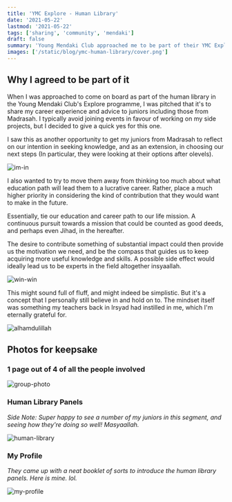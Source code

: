 ```yaml
---
title: 'YMC Explore - Human Library'
date: '2021-05-22'
lastmod: '2021-05-22'
tags: ['sharing', 'community', 'mendaki']
draft: false
summary: 'Young Mendaki Club approached me to be part of their YMC Explore programme as part of their Human Library. This was why I agreed right away.'
images: ['/static/blog/ymc-human-library/cover.png']
---
```


## Why I agreed to be part of it

When I was approached to come on board as part of the human library in the Young Mendaki Club's Explore programme, I was pitched that it's to share my career experience and advice to juniors including those from Madrasah. I typically avoid joining events in favour of working on my side projects, but I decided to give a quick yes for this one.

I saw this as another opportunity to get my juniors from Madrasah to reflect on our intention in seeking knowledge, and as an extension, in choosing our next steps (In particular, they were looking at their options after olevels).

![im-in](https://media.giphy.com/media/mGDvFv4tWxzZcw4Bn6/giphy.gif)

I also wanted to try to move them away from thinking too much about what education path will lead them to a lucrative career. Rather, place a much higher priority in considering the kind of contribution that they would want to make in the future.

Essentially, tie our education and career path to our life mission. A continuous pursuit towards a mission that could be counted as good deeds, and perhaps even Jihad, in the hereafter.

The desire to contribute something of substantial impact could then provide us the motivation we need, and be the compass that guides us to keep acquiring more useful knowledge and skills. A possible side effect would ideally lead us to be experts in the field altogether insyaallah.

![win-win](https://media.giphy.com/media/mPBjye7w4SBlHjR6ZF/giphy.gif)

This might sound full of fluff, and might indeed be simplistic. But it's a concept that I personally still believe in and hold on to. The mindset itself was something my teachers back in Irsyad had instilled in me, which I'm eternally grateful for.

![alhamdulillah](https://media.giphy.com/media/Lo0nPdfDZHiZiQZFJu/giphy.gif)

## Photos for keepsake

### 1 page out of 4 of all the people involved

![group-photo](/static/blog/ymc-human-library/group-photo.jpg)

### Human Library Panels

_Side Note: Super happy to see a number of my juniors in this segment, and seeing how they're doing so well! Masyaallah._

![human-library](/static/blog/ymc-human-library/human-library-panels.jpg)

### My Profile
_They came up with a neat booklet of sorts to introduce the human library panels. Here is mine. lol._

![my-profile](/static/blog/ymc-human-library/my-profile.png)
